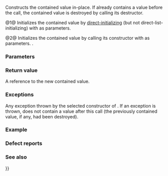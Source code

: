 {{cpp/utility/optional/title|emplace}}
{{cpp/utility/optional/navbar}}
{{dcl begin}}
{{dcla|num=1|since=c++17|constexpr=c++20|
template&lt; class... Args &gt;
T&amp; emplace( Args&amp;&amp;... args );
}}
{{dcla|num=2|since=c++17|constexpr=c++20|
template&lt; class U, class... Args &gt;
T&amp; emplace( std::initializer_list&lt;U&gt; ilist, Args&amp;&amp;... args );
}}
{{dcl end}}

Constructs the contained value in-place. If {{c|*this}} already contains a value before the call, the contained value is destroyed by calling its destructor.

@1@ Initializes the contained value by [[cpp/language/direct initialization|direct-initializing]] (but not direct-list-initializing) with {{c|std::forward&lt;Args&gt;(args)...}} as parameters.

@2@ Initializes the contained value by calling its constructor with {{c|ilist, std::forward&lt;Args&gt;(args)...}} as parameters. {{cpp/enable if|{{c|std::is_constructible&lt;T, std::initializer_list&lt;U&gt;&amp;, Args&amp;&amp;...&gt;::value}} is {{c|true}}}}.

===Parameters===
{{par begin}}
{{par|args...|the arguments to pass to the constructor}}
{{par|ilist|the initializer list to pass to the constructor}}
{{par hreq}}
{{par req|{{tt|T}} must be constructible from {{tt|Args...}} for overload {{v|1}}}}
{{par req|{{tt|T}} must be constructible from {{lc|std::initializer_list}} and {{tt|Args...}} for overload {{v|2}}}}
{{par end}}

===Return value===
A reference to the new contained value.

===Exceptions===
Any exception thrown by the selected constructor of {{tt|T}}. If an exception is thrown, {{c|*this}} does not contain a value after this call (the previously contained value, if any, had been destroyed).

{{ftm begin}}
{{ftm|std=C++20|dr=20|value=202106L|__cpp_lib_optional|Fully {{c/core|constexpr}} {{vl|1,2}}}}
{{ftm end}}

===Example===
{{example
|code=
#include &lt;iostream&gt;
#include &lt;optional&gt;

struct A
{
    std::string s;

    A(std::string str) : s(std::move(str)), id{n++} { note("+ constructed"); }
    ~A() { note("~ destructed"); }
    A(const A&amp; o) : s(o.s), id{n++} { note("+ copy constructed"); }
    A(A&amp;&amp; o) : s(std::move(o.s)), id{n++} { note("+ move constructed"); }

    A&amp; operator=(const A&amp; other)
    {
        s = other.s;
        note("= copy assigned");
        return *this;
    }

    A&amp; operator=(A&amp;&amp; other)
    {
        s = std::move(other.s);
        note("= move assigned");
        return *this;
    }

    inline static int n{};
    int id{};
    void note(auto s) { std::cout &lt;&lt; "  " &lt;&lt; s &lt;&lt; " #" &lt;&lt; id &lt;&lt; '\n'; }
};

int main()
{
    std::optional&lt;A&gt; opt;

    std::cout &lt;&lt; "Assign:\n";
    opt = A("Lorem ipsum dolor sit amet, consectetur adipiscing elit nec.");

    std::cout &lt;&lt; "Emplace:\n";
    // As opt contains a value it will also destroy that value
    opt.emplace("Lorem ipsum dolor sit amet, consectetur efficitur.");

    std::cout &lt;&lt; "End example\n";
}
|output=
Assign:
  + constructed #0
  + move constructed #1
  ~ destructed #0
Emplace:
  ~ destructed #1
  + constructed #2
End example
  ~ destructed #2
}}

===Defect reports===
{{dr list begin}}
{{dr list item|paper=P2231R1|std=C++20|before={{tt|emplace}} was not {{c/core|constexpr}} while the required operations can be {{c/core|constexpr}} in C++20|after=made {{c/core|constexpr}}}}
{{dr list end}}

===See also===
{{dsc begin}}
{{dsc inc|cpp/utility/optional/dsc operator{{=}}}}
{{dsc end}}

{{langlinks|es|ja|ru|zh}}